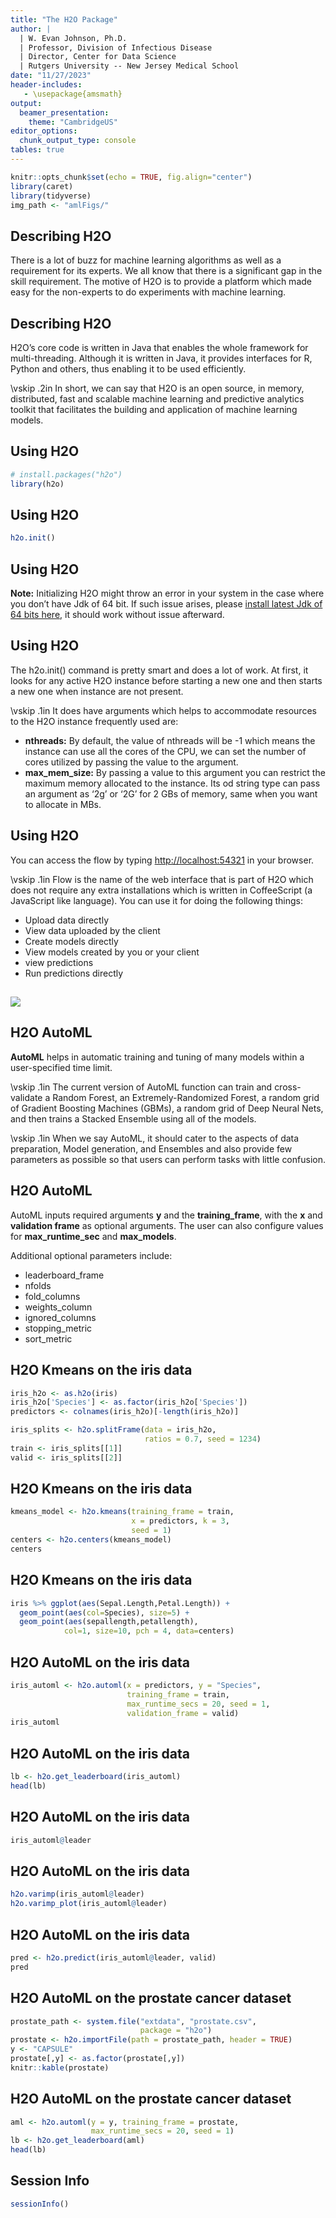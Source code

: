 ```yaml
---
title: "The H2O Package"
author: | 
  | W. Evan Johnson, Ph.D.
  | Professor, Division of Infectious Disease
  | Director, Center for Data Science
  | Rutgers University -- New Jersey Medical School
date: "11/27/2023"
header-includes:
   - \usepackage{amsmath}
output: 
  beamer_presentation:
    theme: "CambridgeUS"
editor_options: 
  chunk_output_type: console
tables: true
---
```


```r
knitr::opts_chunk$set(echo = TRUE, fig.align="center")
library(caret)
library(tidyverse)
img_path <- "amlFigs/"
```


## Describing H2O
There is a lot of buzz for machine learning algorithms as well as a requirement for its experts. We all know that there is a significant gap in the skill requirement. The motive of H2O is to provide a platform which made easy for the non-experts to do experiments with machine learning.

## Describing H2O
H2O’s core code is written in Java that enables the whole framework for multi-threading. Although it is written in Java, it provides interfaces for R, Python and others, thus enabling it to be used efficiently.

\vskip .2in
In short, we can say that H2O is an open source, in memory, distributed, fast and scalable machine learning and predictive analytics toolkit that facilitates the building and application of machine learning models.


## Using H2O
\tiny
```r
# install.packages("h2o")
library(h2o)
```

## Using H2O
\scriptsize
```r
h2o.init()
```

## Using H2O
**Note:** Initializing H2O might throw an error in your system in the case where you don’t have Jdk of 64 bit. If such issue arises, please [install latest Jdk of 64 bits here](https://java.com/en/download/), it should work without issue afterward.

## Using H2O
The h2o.init() command is pretty smart and does a lot of work. At first, it looks for any active H2O instance before starting a new one and then starts a new one when instance are not present.

\vskip .1in
It does have arguments which helps to accommodate resources to the H2O instance frequently used are:

* **nthreads:** By default, the value of nthreads will be -1 which means the instance can use all the cores of the CPU, we can set the number of cores utilized by passing the value to the argument.
* **max_mem_size:** By passing a value to this argument you can restrict the maximum memory allocated to the instance. Its od string type can pass an argument as ‘2g’ or ‘2G’ for 2 GBs of memory, same when you want to allocate in MBs.

## Using H2O
You can access the flow by typing [http://localhost:54321](http://localhost:54321) in your browser. 

\vskip .1in
Flow is the name of the web interface that is part of H2O which does not require any extra installations which is written in CoffeeScript (a JavaScript like language). You can use it for doing the following things:

* Upload data directly
* View data uploaded by the client
* Create models directly
* View models created by you or your client
* view predictions
* Run predictions directly

## 
![](amlFigs/flow.png)

## H2O AutoML
**AutoML** helps in automatic training and tuning of many models within a user-specified time limit.

\vskip .1in
The current version of AutoML function can train and cross-validate a Random Forest, an Extremely-Randomized Forest, a random grid of Gradient Boosting Machines (GBMs), a random grid of Deep Neural Nets, and then trains a Stacked Ensemble using all of the models.

\vskip .1in
When we say AutoML, it should cater to the aspects of data preparation, Model generation, and Ensembles and also provide few parameters as possible so that users can perform tasks with little confusion. 

## H2O AutoML
AutoML inputs required arguments **y** and the **training_frame**, with the **x** and **validation frame** as optional arguments. The user can also configure values for **max_runtime_sec** and **max_models**.

Additional optional parameters include:

* leaderboard_frame
* nfolds
* fold_columns
* weights_column
* ignored_columns
* stopping_metric
* sort_metric

## H2O Kmeans on the iris data
```r
iris_h2o <- as.h2o(iris)
iris_h2o['Species'] <- as.factor(iris_h2o['Species'])
predictors <- colnames(iris_h2o)[-length(iris_h2o)]

iris_splits <- h2o.splitFrame(data = iris_h2o, 
                              ratios = 0.7, seed = 1234)
train <- iris_splits[[1]]
valid <- iris_splits[[2]]
```

## H2O Kmeans on the iris data

```r
kmeans_model <- h2o.kmeans(training_frame = train, 
                           x = predictors, k = 3,
                           seed = 1)
centers <- h2o.centers(kmeans_model)
centers
```

## H2O Kmeans on the iris data
```r
iris %>% ggplot(aes(Sepal.Length,Petal.Length)) +
  geom_point(aes(col=Species), size=5) + 
  geom_point(aes(sepallength,petallength), 
            col=1, size=10, pch = 4, data=centers)
```


## H2O AutoML on the iris data
\scriptsize
```r
iris_automl <- h2o.automl(x = predictors, y = "Species", 
                          training_frame = train, 
                          max_runtime_secs = 20, seed = 1,
                          validation_frame = valid)
iris_automl
```

## H2O AutoML on the iris data
\scriptsize
```r
lb <- h2o.get_leaderboard(iris_automl)
head(lb)
```

## H2O AutoML on the iris data
\scriptsize
```r
iris_automl@leader
```

## H2O AutoML on the iris data
\scriptsize
```r
h2o.varimp(iris_automl@leader)
h2o.varimp_plot(iris_automl@leader)
```

## H2O AutoML on the iris data
\scriptsize
```r
pred <- h2o.predict(iris_automl@leader, valid)
pred
```


## H2O AutoML on the prostate cancer dataset
\scriptsize
```r
prostate_path <- system.file("extdata", "prostate.csv", 
                             package = "h2o")
prostate <- h2o.importFile(path = prostate_path, header = TRUE)
y <- "CAPSULE"
prostate[,y] <- as.factor(prostate[,y])  
knitr::kable(prostate)
```

## H2O AutoML on the prostate cancer dataset
\scriptsize
```r
aml <- h2o.automl(y = y, training_frame = prostate,
                  max_runtime_secs = 20, seed = 1)
lb <- h2o.get_leaderboard(aml)
head(lb)
```

## Session Info
\tiny
```r
sessionInfo()
```
